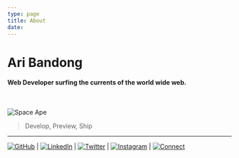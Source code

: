 ```yaml
---
type: page
title: About
date: 
---
```


# Ari Bandong

#### Web Developer surfing the currents of the world wide web.

<br />


<Image
  src="/images/ape.png"
  alt="Space Ape"
  width={750}
  height={750}
  priority
  className="next-image"
/>
> Develop, Preview, Ship 
---
  [<Image src="/images/icons8-github-120.png"
    alt="GitHub"
    width={60}
    height={60}
    priority
    className="next-image" 
  />](https://github.com/ariband5)
  |
  [<Image
    src="/images/icons8-linkedin-120.png"
    alt="LinkedIn"
    width={60}
    height={60}
    priority
    className="next-image" 
  />](https://www.linkedin.com/in/ari-bandong/)
  |
  [<Image
    src="/images/icons8-twitter-120.png"
    alt="Twitter"
    width={60}
    height={60}
    priority
    className="next-image" 
  />](https://twitter.com/guywithnosn)
  |
  [<Image
    src="/images/icons8-instagram-120.png"
    alt="Instagram"
    width={60}
    height={60}
    priority
    className="next-image" 
  />](https://www.instagram.com/ariband5/)
  |
  [<Image
    src="/images/icons8-connect-120.png"
    alt="Connect"
    width={60}
    height={60}
    priority
    className="next-image" 
  />](mailto:ariband@mac.com)


